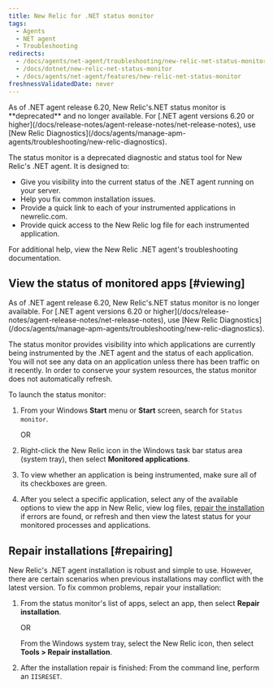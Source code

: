 ```yaml
---
title: New Relic for .NET status monitor
tags:
  - Agents
  - NET agent
  - Troubleshooting
redirects:
  - /docs/agents/net-agent/troubleshooting/new-relic-net-status-monitor
  - /docs/dotnet/new-relic-net-status-monitor
  - /docs/agents/net-agent/features/new-relic-net-status-monitor
freshnessValidatedDate: never
---
```


<Callout variant="important">
  As of .NET agent release 6.20, New Relic's.NET status monitor is <DNT>**deprecated**</DNT> and no longer available. For [.NET agent versions 6.20 or higher](/docs/release-notes/agent-release-notes/net-release-notes), use [New Relic Diagnostics](/docs/agents/manage-apm-agents/troubleshooting/new-relic-diagnostics).
</Callout>

The status monitor is a deprecated diagnostic and status tool for New Relic's .NET agent. It is designed to:

* Give you visibility into the current status of the .NET agent running on your server.
* Help you fix common installation issues.
* Provide a quick link to each of your instrumented applications in newrelic.com.
* Provide quick access to the New Relic log file for each instrumented application.

For additional help, view the New Relic .NET agent's troubleshooting documentation.

## View the status of monitored apps [#viewing]

<Callout variant="important">
  As of .NET agent release 6.20, New Relic's.NET status monitor is no longer available. For [.NET agent versions 6.20 or higher](/docs/release-notes/agent-release-notes/net-release-notes), use [New Relic Diagnostics](/docs/agents/manage-apm-agents/troubleshooting/new-relic-diagnostics).
</Callout>

The status monitor provides visibility into which applications are currently being instrumented by the .NET agent and the status of each application. You will not see any data on an application unless there has been traffic on it recently. In order to conserve your system resources, the status monitor does not automatically refresh.

To launch the status monitor:

1. From your Windows <DNT>**Start**</DNT> menu or <DNT>**Start**</DNT> screen, search for `Status monitor`.

   OR
2. Right-click the New Relic icon in the Windows task bar status area (system tray), then select <DNT>**Monitored applications**</DNT>.
3. To view whether an application is being instrumented, make sure all of its checkboxes are green.
4. After you select a specific application, select any of the available options to view the app in New Relic, view log files, [repair the installation](#repairing) if errors are found, or refresh and then view the latest status for your monitored processes and applications.

## Repair installations [#repairing]

New Relic's .NET agent installation is robust and simple to use. However, there are certain scenarios when previous installations may conflict with the latest version. To fix common problems, repair your installation:

1. From the status monitor's list of apps, select an app, then select <DNT>**Repair installation**</DNT>.

   OR

   From the Windows system tray, select the New Relic icon, then select <DNT>**Tools > Repair installation**</DNT>.
2. After the installation repair is finished: From the command line, perform an `IISRESET`.
